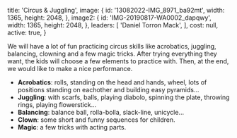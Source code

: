 
  title: 'Circus & Juggling',
  image: {
    id: '13082022-IMG_8971_ba92mt',
    width: 1365,
    height: 2048,
  },
  image2: {
    id: 'IMG-20190817-WA0002_dapqwy',
    width: 1365,
    height: 2048,
  },
  leaders: [
    'Daniel Torron Mack',
  ],
  cost: null,
  active: true,
}

We will have a lot of fun practicing circus skills like acrobatics, juggling, balancing, clowning and a few magic tricks. After trying everything they want, the kids will choose a few elements to practice with. Then, at the end, we would like to make a nice performance.

- **Acrobatics**: rolls, standing on the head and hands, wheel, lots of positions standing on eachother and building easy pyramids...
- **Juggling**: with scarfs, balls, playing diabolo, spinning the plate, throwing rings, playing flowerstick...
- **Balancing**: balance ball, rolla-bolla, slack-line, unicycle...
- **Clown**: some short and funny sequences for children.
- **Magic**: a few tricks with acting parts.

